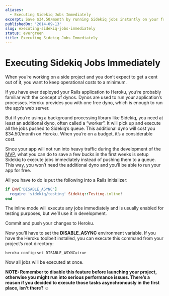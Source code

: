 ```yaml
---
aliases:
  - Executing Sidekiq Jobs Immediately
excerpt: Save $34.50/month by running Sidekiq jobs instantly on your free Heroku dyno
publishedOn: '2014-09-13'
slug: executing-sidekiq-jobs-immediately
status: evergreen
title: Executing Sidekiq Jobs Immediately
---
```

# Executing Sidekiq Jobs Immediately

When you’re working on a side project and you don’t expect to get a cent out of it, you want to keep operational costs to a minimum.

If you have ever deployed your Rails application to Heroku, you’re probably familiar with the concept of dynos. Dynos are used to run your application’s processes. Heroku provides you with one free dyno, which is enough to run the app’s web server.

But if you’re using a background processing library like Sidekiq, you need at least an additional dyno, often called a “worker”. It will pick up and execute all the jobs pushed to Sidekiq’s queue. This additional dyno will cost you $34.50/month on Heroku. When you’re on a budget, it’s a considerable cost.

Since your app will not run into heavy traffic during the development of the [MVP](http://en.wikipedia.org/wiki/Minimum_viable_product), what you can do to save a few bucks in the first weeks is setup Sidekiq to execute jobs immediately instead of pushing them to a queue. This way, you won’t need the additional dyno and you’ll be able to run your app for free.

All you have to do is put the following into a Rails initializer:

```ruby
if ENV['DISABLE_ASYNC']
  require 'sidekiq/testing' Sidekiq::Testing.inline!
end
```

The inline mode will execute any jobs immediately and is usually enabled for testing purposes, but we’ll use it in development.

Commit and push your changes to Heroku.

Now you’ll have to set the **DISABLE_ASYNC** environment variable. If you have the Heroku toolbelt installed, you can execute this command from your project’s root directory:

```
heroku config:set DISABLE_ASYNC=true
```

Now all jobs will be executed at once.

**NOTE: Remember to disable this feature before launching your project, otherwise you might run into serious performance issues. There’s a reason if you decided to execute those tasks asynchronously in the first place, isn’t there? ☺**
